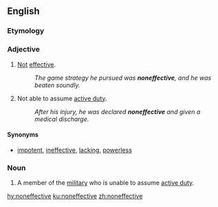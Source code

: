==English==

===Etymology===
{{prefix|non|effective|lang=en}}

===Adjective===
{{en-adj}}

# {{context|comparable|lang=en}} [[not|Not]] [[effective]].
#: ''The game strategy he pursued was '''noneffective''', and he was beaten soundly.''
# {{context|not comparable|military|lang=en}} Not able to assume [[active duty]].
#: ''After his injury, he was declared '''noneffective''' and given a medical discharge.''

====Synonyms====
* {{sense|not effective}} [[impotent]], [[ineffective]], [[lacking]], [[powerless]]

===Noun===
{{en-noun}}

# A member of the [[military]] who is unable to assume [[active duty]].

[[hy:noneffective]]
[[ku:noneffective]]
[[zh:noneffective]]